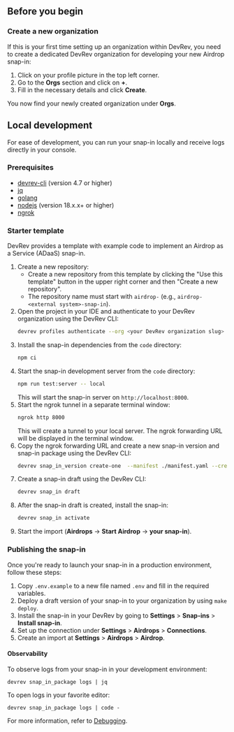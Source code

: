 ## Before you begin

### Create a new organization

If this is your first time setting up an organization within DevRev, you need to create a dedicated DevRev organization for developing your new Airdrop snap-in:

1. Click on your profile picture in the top left corner.
2. Go to the **Orgs** section and click on **+**.
3. Fill in the necessary details and click **Create**.

You now find your newly created organization under **Orgs**.

## Local development

For ease of development, you can run your snap-in locally and receive logs directly in your console.

### Prerequisites

- [devrev-cli](https://developer.devrev.ai/snapin-development/references/cli-install) (version 4.7 or higher)
- [jq](https://stedolan.github.io/jq)
- [golang](https://go.dev/doc/install)
- [nodejs](https://nodejs.org/en/download/package-manager) (version 18.x.x+ or higher)
- [ngrok](https://ngrok.com)

### Starter template

DevRev provides a template with example code to implement an Airdrop as a Service (ADaaS) snap-in.

1. Create a new repository:
   - Create a new repository from this template by clicking the "Use this template" button in the upper right corner and then "Create a new repository".
   - The repository name must start with `airdrop-` (e.g., `airdrop-<external system>-snap-in`).
2. Open the project in your IDE and authenticate to your DevRev organization using the DevRev CLI:
   ```bash
   devrev profiles authenticate --org <your DevRev organization slug>
   ```
3. Install the snap-in dependencies from the `code` directory:
   ```bash
   npm ci
   ```
4. Start the snap-in development server from the `code` directory:
   ```bash
   npm run test:server -- local
   ```
   This will start the snap-in server on `http://localhost:8000`.
5. Start the ngrok tunnel in a separate terminal window:
   ```bash
   ngrok http 8000
   ```
   This will create a tunnel to your local server.
   The ngrok forwarding URL will be displayed in the terminal window.
6. Copy the ngrok forwarding URL and create a new snap-in version and snap-in package using the DevRev CLI:
   ```bash
   devrev snap_in_version create-one  --manifest ./manifest.yaml --create-package --testing-url <ngrok forwarding URL>
   ```
7. Create a snap-in draft using the DevRev CLI:
   ```bash
   devrev snap_in draft
   ```
8. After the snap-in draft is created, install the snap-in:
   ```bash
   devrev snap_in activate
   ```
9. Start the import (**Airdrops** -> **Start Airdrop** -> **your snap-in**).

### Publishing the snap-in

Once you're ready to launch your snap-in in a production environment, follow these steps:

1. Copy `.env.example` to a new file named `.env` and fill in the required variables.
2. Deploy a draft version of your snap-in to your organization by using `make deploy`.
3. Install the snap-in in your DevRev by going to **Settings** > **Snap-ins** > **Install snap-in**.
4. Set up the connection under **Settings** > **Airdrops** > **Connections**.
5. Create an import at **Settings** > **Airdrops** > **Airdrop**.

#### Observability

To observe logs from your snap-in in your development environment:

```
devrev snap_in_package logs | jq
```

To open logs in your favorite editor:

```
devrev snap_in_package logs | code -
```

For more information, refer to [Debugging](/snapin-development/debugging).
